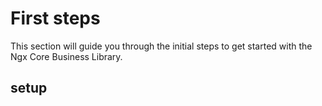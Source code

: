 
<Meta title="Overview/First steps" />

# First steps

This section will guide you through the initial steps to get started with the Ngx Core Business Library.

## setup

